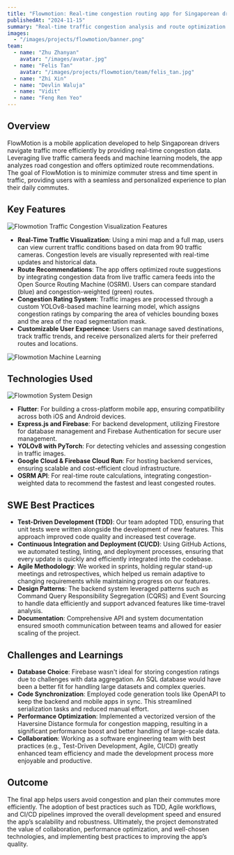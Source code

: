 ```yaml
---
title: "Flowmotion: Real-time congestion routing app for Singaporean drivers."
publishedAt: "2024-11-15"
summary: "Real-time traffic congestion analysis and route optimization app for Singaporean drivers. "
images:
  - "/images/projects/flowmotion/banner.png"
team:
  - name: "Zhu Zhanyan"
    avatar: "/images/avatar.jpg"
  - name: "Felis Tan"
    avatar: "/images/projects/flowmotion/team/felis_tan.jpg"
  - name: "Zhi Xin"
  - name: "Devlin Waluja"
  - name: "Vidit"
  - name: "Feng Ren Yeo"
---
```


## Overview

FlowMotion is a mobile application developed to help Singaporean drivers navigate traffic more efficiently by providing real-time congestion data. Leveraging live traffic camera feeds and machine learning models, the app analyzes road congestion and offers optimized route recommendations. The goal of FlowMotion is to minimize commuter stress and time spent in traffic, providing users with a seamless and personalized experience to plan their daily commutes.

## Key Features

![Flowmotion Traffic Congestion Visualization Features](/images/projects/flowmotion/images/features.png)
- **Real-Time Traffic Visualization**: Using a mini map and a full map, users can view current traffic conditions based on data from 90 traffic cameras. Congestion levels are visually represented with real-time updates and historical data.
- **Route Recommendations**: The app offers optimized route suggestions by integrating congestion data from live traffic camera feeds into the Open Source Routing Machine (OSRM). Users can compare standard (blue) and congestion-weighted (green) routes.
- **Congestion Rating System**: Traffic images are processed through a custom YOLOv8-based machine learning model, which assigns congestion ratings by comparing the area of vehicles bounding boxes and the area of the road segmentation mask.
- **Customizable User Experience**: Users can manage saved destinations, track traffic trends, and receive personalized alerts for their preferred routes and locations.


![Flowmotion Machine Learning](/images/projects/flowmotion/images/machine_learning.png)

## Technologies Used

![Flowmotion System Design](/images/projects/flowmotion/images/system_design.png)
- **Flutter**: For building a cross-platform mobile app, ensuring compatibility across both iOS and Android devices.
- **Express.js and Firebase**: For backend development, utilizing Firestore for database management and Firebase Authentication for secure user management.
- **YOLOv8 with PyTorch**: For detecting vehicles and assessing congestion in traffic images.
- **Google Cloud & Firebase Cloud Run**: For hosting backend services, ensuring scalable and cost-efficient cloud infrastructure.
- **OSRM API**: For real-time route calculations, integrating congestion-weighted data to recommend the fastest and least congested routes.

## SWE Best Practices

- **Test-Driven Development (TDD)**: Our team adopted TDD, ensuring that unit tests were written alongside the development of new features. This approach improved code quality and increased test coverage.
- **Continuous Integration and Deployment (CI/CD)**: Using GitHub Actions, we automated testing, linting, and deployment processes, ensuring that every update is quickly and efficiently integrated into the codebase.
- **Agile Methodology**: We worked in sprints, holding regular stand-up meetings and retrospectives, which helped us remain adaptive to changing requirements while maintaining progress on our features.
- **Design Patterns**: The backend system leveraged patterns such as Command Query Responsibility Segregation (CQRS) and Event Sourcing to handle data efficiently and support advanced features like time-travel analysis.
- **Documentation**: Comprehensive API and system documentation ensured smooth communication between teams and allowed for easier scaling of the project.

## Challenges and Learnings

- **Database Choice**: Firebase wasn't ideal for storing congestion ratings due to challenges with data aggregation. An SQL database would have been a better fit for handling large datasets and complex queries.
- **Code Synchronization**: Employed code generation tools like OpenAPI to keep the backend and mobile apps in sync. This streamlined serialization tasks and reduced manual effort.
- **Performance Optimization**: Implemented a vectorized version of the Haversine Distance formula for congestion mapping, resulting in a significant performance boost and better handling of large-scale data.
- **Collaboration**: Working as a software engineering team with best practices (e.g., Test-Driven Development, Agile, CI/CD) greatly enhanced team efficiency and made the development process more enjoyable and productive.

## Outcome

The final app helps users avoid congestion and plan their commutes more efficiently. The adoption of best practices such as TDD, Agile workflows, and CI/CD pipelines improved the overall development speed and ensured the app’s scalability and robustness. Ultimately, the project demonstrated the value of collaboration, performance optimization, and well-chosen technologies, and implementing best practices to improving the app’s quality.
